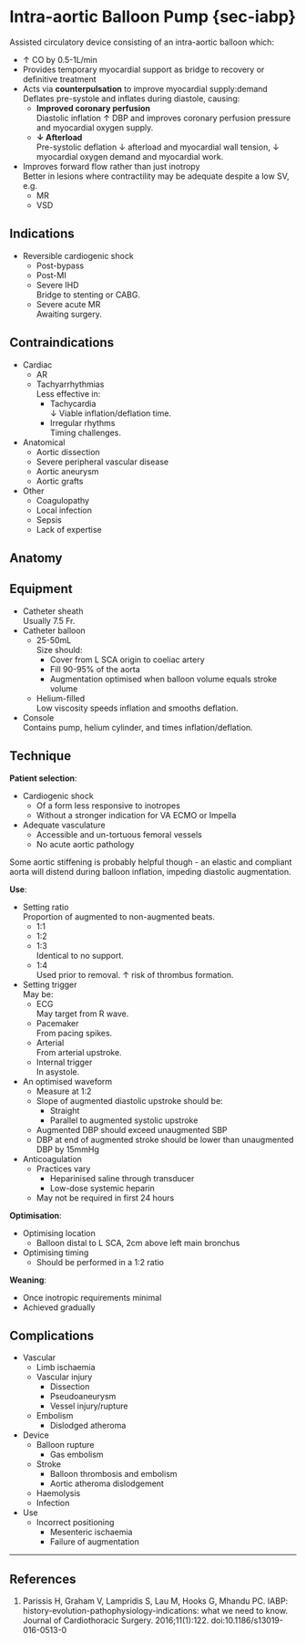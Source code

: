 # Intra-aortic Balloon Pump {sec-iabp}

Assisted circulatory device consisting of an intra-aortic balloon which:

* ↑ CO by 0.5-1L/min
* Provides temporary myocardial support as bridge to recovery or definitive treatment
* Acts via **counterpulsation** to improve myocardial supply:demand\
Deflates pre-systole and inflates during diastole, causing:
	* **Improved coronary perfusion**\
	Diastolic inflation ↑ DBP and improves coronary perfusion pressure and myocardial oxygen supply.
	* **↓ Afterload**\
	Pre-systolic deflation ↓ afterload and myocardial wall tension, ↓ myocardial oxygen demand and myocardial work.
* Improves forward flow rather than just inotropy\
Better in lesions where contractility may be adequate despite a low SV, e.g.
	* MR
	* VSD

## Indications

* Reversible cardiogenic shock
	* Post-bypass
	* Post-MI
	* Severe IHD\
	Bridge to stenting or CABG.
	* Severe acute MR\
	Awaiting surgery.

## Contraindications

* Cardiac
	* AR
	* Tachyarrhythmias\
	Less effective in:
		* Tachycardia\
		↓ Viable inflation/deflation time.
		* Irregular rhythms\
		Timing challenges.
* Anatomical
	* Aortic dissection
	* Severe peripheral vascular disease
	* Aortic aneurysm
	* Aortic grafts
* Other
	* Coagulopathy
	* Local infection
	* Sepsis
	* Lack of expertise


## Anatomy

## Equipment

* Catheter sheath\
Usually 7.5 Fr.
* Catheter balloon
	* 25-50mL\
	Size should:
		* Cover from L SCA origin to coeliac artery
		* Fill 90-95% of the aorta
		* Augmentation optimised when balloon volume equals stroke volume
	* Helium-filled\
	Low viscosity speeds inflation and smooths deflation.
* Console\
Contains pump, helium cylinder, and times inflation/deflation.


## Technique

**Patient selection**:

* Cardiogenic shock
	* Of a form less responsive to inotropes
	* Without a stronger indication for VA ECMO or Impella
* Adequate vasculature
	* Accessible and un-tortuous femoral vessels
	* No acute aortic pathology

:::column-margin
Some aortic stiffening is probably helpful though - an elastic and compliant aorta will distend during balloon inflation, impeding diastolic augmentation.
:::

**Use**:

* Setting ratio\
Proportion of augmented to non-augmented beats.
	* 1:1
	* 1:2
	* 1:3\
	Identical to no support.
	* 1:4\
	Used prior to removal. ↑ risk of thrombus formation.
* Setting trigger\
May be:
	* ECG\
	May target from R wave.
	* Pacemaker\
	From pacing spikes.
	* Arterial\
	From arterial upstroke.
	* Internal trigger\
	In asystole.
* An optimised waveform
	* Measure at 1:2
	* Slope of augmented diastolic upstroke should be:
		* Straight
		* Parallel to augmented systolic upstroke
	* Augmented DBP should exceed unaugmented SBP
	* DBP at end of augmented stroke should be lower than unaugmented DBP by 15mmHg
* Anticoagulation
	* Practices vary
		* Heparinised saline through transducer
		* Low-dose systemic heparin
	* May not be required in first 24 hours


**Optimisation**:

* Optimising location
	* Balloon distal to L SCA, 2cm above left main bronchus
* Optimising timing
	* Should be performed in a 1:2 ratio


**Weaning**:

* Once inotropic requirements minimal
* Achieved gradually


## Complications

* Vascular
	* Limb ischaemia
	* Vascular injury
		* Dissection
		* Pseudoaneurysm
		* Vessel injury/rupture
	* Embolism
		* Dislodged atheroma
* Device
	* Balloon rupture\
		* Gas embolism
	* Stroke	
		* Balloon thrombosis and embolism
		* Aortic atheroma dislodgement
	* Haemolysis
	* Infection	
* Use
	* Incorrect positioning
		* Mesenteric ischaemia
		* Failure of augmentation	



---

## References


1. Parissis H, Graham V, Lampridis S, Lau M, Hooks G, Mhandu PC. IABP: history-evolution-pathophysiology-indications: what we need to know. Journal of Cardiothoracic Surgery. 2016;11(1):122. doi:10.1186/s13019-016-0513-0
